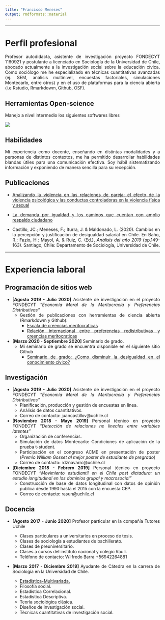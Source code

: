 ```yaml
---
title: "Francisco Meneses"
output: rmdformats::material
---
```


<div style="text-align: justify">

***
# __Perfil profesional__ {.tabset .tabset-fade .tabset-pills}

Profesor autodidacta, asistente de investigación proyecto FONDECYT 1160921 y postulante a licenciado en Sociología de la Universidad de Chile, abocado actualmente a la investigación social sobre la educación cívica. Como sociólogo me he especializado en técnicas cuantitativas avanzadas (ej. SEM, análisis multinivel, encuestas factoriales, simulaciones Montecarlo, entre otros) y en el uso de plataformas para la ciencia abierta (i.e Rstudio, Rmarkdowm, Github, OSF). 

## Herramientas Open-science

Manejo a nivel intermedio los siguientes softwares libres 

![](https://raw.githubusercontent.com/franciscomeneses/cv/master/input/images/logos.png) 


## Habilidades

Mi experiencia como docente, enseñando en distintas modalidades y a personas de distintos contextos, me ha permitido desarrollar habilidades blandas útiles para una comunicación efectiva. Soy hábil sistematizando información y exponiendo de manera sencilla para su recepción.  

## Publicaciones 

* [Analizando la violencia en las relaciones de pareja: el efecto de la violencia psicológica y las conductas controladoras en la violencia física y sexual](http://revistanemesis.cl/wp-content/uploads/2019/12/Revista-N%C3%A9mesis-2019-XV-Analizando-la-violencia-en-las-relaciones-de-pareja.pdf)  

* [La demanda por igualdad y los caminos que cuentan con amplio respaldo ciudadano](https://ciperchile.cl/2019/12/06/la-demanda-por-igualdad-y-los-caminos-que-cuentan-con-amplio-respaldo-ciudadano/)

*  Castillo, JC.; Meneses, F.; Iturra, J. & Maldonado, L. (2020). Cambios en la percepción y justificación de desigualdad salarial en Chile. En Baño, R.; Fazio, H.; Mayol, A. & Ruiz, C. (Ed.), *Análisis del año 2019* (pp.149-163). Santiago, Chile: Departamento de Sociología, Universidad de Chile.


***
# __Experiencia laboral__ {.tabset .tabset-fade .tabset-pills}

## Programación de sitios web

- __[Agosto 2019 - Julio 2020]__ Asistente de investigación en el proyecto FONDECYT *“Economía Moral de la Meritocracia y Preferencias Distributivas”*
    + Gestión de publicaciones con herramientas de ciencia abierta (Rmarkdowm y Github):
        * [Escala de creencias meritocraticas](https://juancarloscastillo.github.io/merit-scale/)
        * [Relación internacional entre preferencias redistributivas y creencias meritocraticas](https://juancarloscastillo.github.io/meritocracy-preferences/)
        
- __[Marzo 2020 - Septiembre 2020]__ Seminario de grado. 
    + Mi seminario de grado se encuentra disponible en el siguiente sitio Github 
        * [Seminario de grado: ¿Como disminuir la desigualdad en el conocimiento civico?](https://franciscomeneses.github.io/Seminario/docs/index.html)


## Investigación

- __[Agosto 2019 - Julio 2020]__ Asistente de investigación en el proyecto FONDECYT *“Economía Moral de la Meritocracia y Preferencias Distributivas”*
    + Planificación, producción y gestión de encuestas en línea.
    + Análisis de datos cuantitativos.
    + Correo de contacto: juancastillov@uchile.cl 

- __[Noviembre 2018 - Mayo 2019]__ Personal técnico en proyecto FONDECYT *"Detección de relaciones no lineales entre variables latentes"* 
    + Organización de conferencias.
    + Simulación de datos Montecarlo: Condiciones de aplicación de la prueba t-student. 
    + Participación en el congreso ACME en presentación de poster (*Premio William Gosset al mejor poster de estudiante de pregrado*)
    + Correo de contacto: rdznavarro@uchile.cl

- __[Diciembre 2018 - Febrero 2019]__ Personal técnico en proyecto FONDECYT *"Movimiento estudiantil en el Chile post dictadura: un estudio longitudinal en los dominios grupal y macrosocial"*  
    + Construcción de base de datos longitudinal con datos de opinión publica desde 1990 hasta el 2015 con la encuesta CEP. 
    + Correo de contacto: rasun@uchile.cl

## Docencia
- __[Agosto 2017 - Junio 2020]__ Profesor particular en la compañía Tutores Uchile 
    + Clases particulares a universitarios en proceso de tesis.
    + Clases de sociología a estudiantes de bachillerato. 
    + Clases de preuniversitario. 
    + Clases a cursos del instituto nacional y colegio Raulí. 
    + Teléfono de contacto: Wilfredo Barra +56942264881


- __[Marzo 2017 - Diciembre 2019]__ Ayudante de Cátedra en la carrera de Sociología en la Universidad de Chile.
  
  + [Estadística-Multivariada.](https://juancarloscastillo.github.io/metsoc-facsouchile/index.html)
  + Filosofía social.
  + Estadística Correlacional.
  + Estadística Descriptiva.
  + Teoría sociológica clásica.
  + Diseños de investigación social.
  + Técnicas cuantitativas de investigación social.  
 
